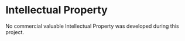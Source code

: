 # Intellectual Property {#sec-intellprop .unnumbered}

No commercial valuable Intellectual Property was developed during this project.